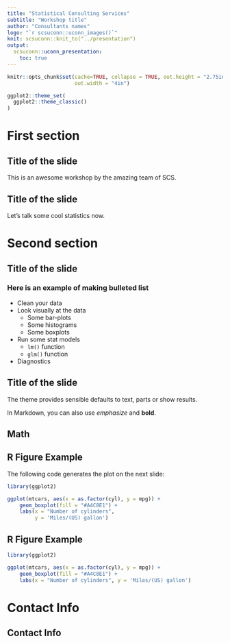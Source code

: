 ```yaml
---
title: "Statistical Consulting Services"
subtitle: "Workshop title"
author: "Consultants names"
logo: "`r scsuconn::uconn_images()`"
knit: scsuconn::knit_to("../presentation")
output: 
  scsuconn::uconn_presentation:
    toc: true
---
```



```r
knitr::opts_chunk$set(cache=TRUE, collapse = TRUE, out.height = "2.75in",  
                      out.width = "4in")

ggplot2::theme_set(
  ggplot2::theme_classic()
)
```



# First section

## Title of the slide

This is an awesome workshop by the amazing team of SCS.

## Title of the slide

Let's talk some cool statistics now.

# Second section

## Title of the slide

### Here is an example of making bulleted list
- Clean your data
- Look visually at the data
    - Some bar-plots
    - Some histograms
    - Some boxplots
- Run some stat models
    - `lm()` function
    - `glm()` function
- Diagnostics

## Title of the slide

\begin{center}becomes\end{center}

The theme provides sensible defaults to \emph{emphasize} text,
\alert{accent} parts or show \textbf{bold} results.

In Markdown, you can also use _emphasize_ and **bold**.


## Math

\begin{equation*}
    e = \lim_{n\to \infty} \left(1 + \frac{1}{n}\right)^n
\end{equation*}


## R Figure Example

The following code generates the plot on the next slide:

```r
library(ggplot2)

ggplot(mtcars, aes(x = as.factor(cyl), y = mpg)) + 
    geom_boxplot(fill = "#A4C8E1") + 
    labs(x = "Number of cylinders", 
         y = 'Miles/(US) gallon')

```  


## R Figure Example
  
```r
library(ggplot2)

ggplot(mtcars, aes(x = as.factor(cyl), y = mpg)) + 
    geom_boxplot(fill = "#A4C8E1") + 
    labs(x = "Number of cylinders", y = 'Miles/(US) gallon')
```  


# Contact Info

## Contact Info

\begin{tabular}{m{1cm}m{7cm}}

\includegraphics[height=0.1\textheight]{`r scsuconn::uconn_images('001-world.png')`} & Whetten Graduate School Building \newline 438 Whitney Rd Ext. \newline Storrs, CT 06269 \\
\includegraphics[height=0.1\textheight]{`r scsuconn::uconn_images('004-mouse.png')`} \hspace{2mm} & statsconsulting.uconn.edu \\
\includegraphics[height=0.1\textheight]{`r scsuconn::uconn_images('002-mail.png')`} \hspace{2mm} & timothy.e.moore@uconn.edu \\
\includegraphics[height=0.1\textheight]{`r scsuconn::uconn_images('003-internet.png')`} \hspace{2mm} & @UCONNSCS

\end{tabular}
